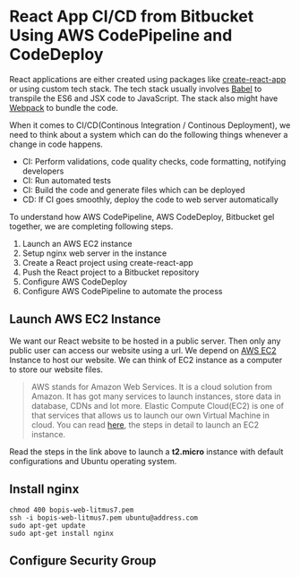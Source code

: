 

<Layout>
<SEO title="React App CI/CD from Bitbucket Using AWS CodePipeline and CodeDeploy" />
<JSLayout>

# React App CI/CD from Bitbucket Using AWS CodePipeline and CodeDeploy

React applications are either created using packages like [create-react-app](https://github.com/facebook/create-react-app) or using custom tech stack. The tech stack usually involves [Babel](https://babeljs.io/) to transpile the ES6 and JSX code to JavaScript. The stack also might have [Webpack](https://webpack.js.org/) to bundle the code.

When it comes to CI/CD(Continous Integration / Continous Deployment), we need to think about a system which can do the following things whenever a change in code happens.
- CI: Perform validations, code quality checks, code formatting, notifying developers
- CI: Run automated tests
- CI: Build the code and generate files which can be deployed
- CD: If CI goes smoothly, deploy the code to web server automatically

To understand how AWS CodePipeline, AWS CodeDeploy, Bitbucket gel together, we are completing following steps.

1. Launch an AWS EC2 instance
2. Setup nginx web server in the instance
3. Create a React project using create-react-app
4. Push the React project to a Bitbucket repository
5. Configure AWS CodeDeploy
6. Configure AWS CodePipeline to automate the process

## Launch AWS EC2 Instance

We want our React website to be hosted in a public server. Then only any public user can access our website using a url. We depend on [AWS EC2](https://aws.amazon.com/ec2/) Instance to host our website. We can think of EC2 instance as a computer to store our website files.

> AWS stands for Amazon Web Services. It is a cloud solution from Amazon. It has got many services to launch instances, store data in database, CDNs and lot more. Elastic Compute Cloud(EC2) is one of that services that allows us to launch our own Virtual Machine in cloud. You can read [here](https://docs.aws.amazon.com/quickstarts/latest/vmlaunch/step-1-launch-instance.html), the steps in detail to launch an EC2 instance.

Read the steps in the link above to launch a __t2.micro__ instance with default configurations and Ubuntu operating system.

## Install nginx

```
chmod 400 bopis-web-litmus7.pem
ssh -i bopis-web-litmus7.pem ubuntu@address.com
sudo apt-get update
sudo apt-get install nginx
```

## Configure Security Group




</JSLayout>
</Layout>